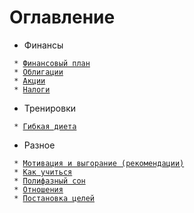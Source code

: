 = Оглавление =

* Финансы
  * [[finance/plan.wiki|Финансовый план]]
  * [[finance/bonds.wiki|Облигации]]
  * [[finance/stocks.wiki|Акции]]
  * [[finance/taxes.wiki|Налоги]]
* Тренировки
  * [[training/flex-diet.wiki|Гибкая диета]]
* Разное
  * [[misc/how-to-want.wiki|Мотивация и выгорание (рекомендации)]]
  * [[misc/how-to-learn.wiki|Как учиться]]
  * [[misc/poliphasic.wiki|Полифазный сон]]
  * [[misc/relations.wiki|Отношения]]
  * [[misc/goals.wiki|Постановка целей]]
